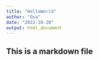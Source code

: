 ```yaml
---
title: "HelloWorld"
author: "Osa"
date: "2022-10-20"
output: html_document
---
```

## This is a markdown file